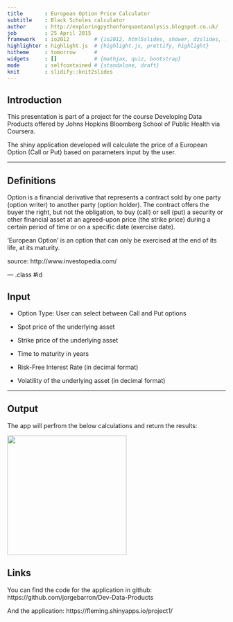 ```yaml
---
title       : European Option Price Calculator
subtitle    : Black Scholes calculator
author      : http://exploringpythonforquantanalysis.blogspot.co.uk/
job         : 25 April 2015
framework   : io2012        # {io2012, html5slides, shower, dzslides, ...}
highlighter : highlight.js  # {highlight.js, prettify, highlight}
hitheme     : tomorrow      # 
widgets     : []            # {mathjax, quiz, bootstrap}
mode        : selfcontained # {standalone, draft}
knit        : slidify::knit2slides
---
```


## Introduction
This presentation is part of a project for the course Developing Data Products offered by Johns Hopkins Bloomberg School of Public Health via Coursera.

The shiny application developed will calculate the price of a European Option (Call or Put) based on parameters input by the user.

---

## Definitions
Option is a financial derivative that represents a contract sold by one party (option writer) to another party (option holder). The contract offers the buyer the right, but not the obligation, to buy (call) or sell (put) a security or other financial asset at an agreed-upon price (the strike price) during a certain period of time or on a specific date (exercise date).

'European Option' is an option that can only be exercised at the end of its life, at its maturity.

source: http://www.investopedia.com/

--- .class #id 

## Input



- Option Type: User can select between Call and Put options

- Spot price of the underlying asset 

- Strike price of the underlying asset 

- Time to maturity in years

- Risk-Free Interest Rate (in decimal format)

- Volatility of the underlying asset (in decimal format)

---
## Output

The app will perfrom the below calculations and return the results:



<img height='275' src = './assets/img/download.png'></img>


## Links

You can find the code for the application in github:
https://github.com/jorgebarron/Dev-Data-Products

And the application:
https://fleming.shinyapps.io/project1/

